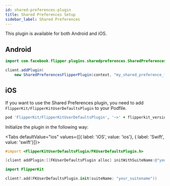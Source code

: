 ```yaml
---
id: shared-preferences-plugin
title: Shared Preferences Setup
sidebar_label: Shared Preferences
---
```



This plugin is available for both Android and iOS.

## Android

```java
import com.facebook.flipper.plugins.sharedpreferences.SharedPreferencesFlipperPlugin;

client.addPlugin(
    new SharedPreferencesFlipperPlugin(context, "my_shared_preference_file"));
```

## iOS

If you want to use the Shared Preferences plugin, you need to add `FlipperKit/FlipperKitUserDefaultsPlugin` to your Podfile.

```ruby
pod 'FlipperKit/FlipperKitUserDefaultsPlugin', '~>' + flipperkit_version
```

Initialize the plugin in the following way:

<Tabs defaultValue="ios" values={[{ label: 'iOS', value: 'ios'}, { label: 'Swift', value: 'swift'}]}>
<TabItem value="ios">

```objectivec
#import <FlipperKitUserDefaultsPlugin/FKUserDefaultsPlugin.h>

[client addPlugin:[[FKUserDefaultsPlugin alloc] initWithSuiteName:@"your_suitename"]];
```

</TabItem>
<TabItem value="swift">

```swift
import FlipperKit

client?.add(FKUserDefaultsPlugin.init(suiteName: "your_suitename"))
```

</TabItem>
</Tabs>

